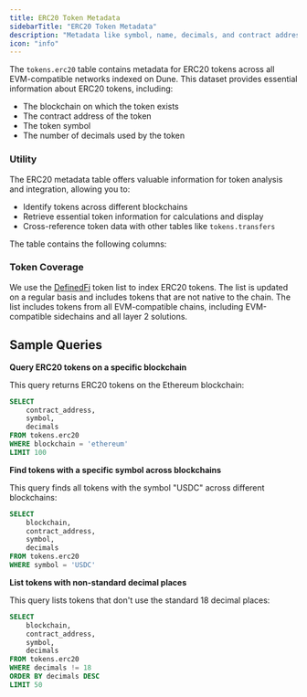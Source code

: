 ```yaml
---
title: ERC20 Token Metadata
sidebarTitle: "ERC20 Token Metadata"
description: "Metadata like symbol, name, decimals, and contract address for ERC20 tokens across EVM networks."
icon: "info"
---
```


The `tokens.erc20` table contains metadata for ERC20 tokens across all EVM-compatible networks indexed on Dune. This dataset provides essential information about ERC20 tokens, including:

- The blockchain on which the token exists
- The contract address of the token
- The token symbol
- The number of decimals used by the token

### Utility

The ERC20 metadata table offers valuable information for token analysis and integration, allowing you to:

- Identify tokens across different blockchains
- Retrieve essential token information for calculations and display
- Cross-reference token data with other tables like `tokens.transfers`

The table contains the following columns:


<ColumnDescriptions tableSchema="tokens" tableName="erc20" />


<TableSample tableSchema="tokens" tableName="erc20" />

### Token Coverage

We use the [DefinedFi](https://docs.defined.fi/reference/token) token list to index ERC20 tokens. The list is updated on a regular basis and includes tokens that are not native to the chain. The list includes tokens from all EVM-compatible chains, including EVM-compatible sidechains and all layer 2 solutions.

## Sample Queries

**Query ERC20 tokens on a specific blockchain**

This query returns ERC20 tokens on the Ethereum blockchain:

```sql
SELECT
    contract_address,
    symbol,
    decimals
FROM tokens.erc20
WHERE blockchain = 'ethereum'
LIMIT 100
```

**Find tokens with a specific symbol across blockchains**

This query finds all tokens with the symbol "USDC" across different blockchains:

```sql
SELECT
    blockchain,
    contract_address,
    symbol,
    decimals
FROM tokens.erc20
WHERE symbol = 'USDC'
```

**List tokens with non-standard decimal places**

This query lists tokens that don't use the standard 18 decimal places:

```sql
SELECT
    blockchain,
    contract_address,
    symbol,
    decimals
FROM tokens.erc20
WHERE decimals != 18
ORDER BY decimals DESC
LIMIT 50
```
